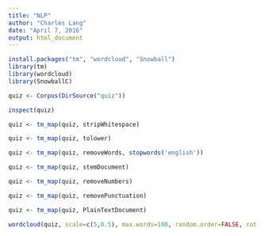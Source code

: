 ```yaml
---
title: "NLP"
author: "Charles Lang"
date: "April 7, 2016"
output: html_document
---
```

```r
install.packages("tm", "wordcloud", "Snowball")
library(tm)
library(wordcloud)
library(SnowballC)
```


```r
quiz <- Corpus(DirSource("quiz"))

inspect(quiz)

quiz <- tm_map(quiz, stripWhitespace)

quiz <- tm_map(quiz, tolower)

quiz <- tm_map(quiz, removeWords, stopwords('english'))

quiz <- tm_map(quiz, stemDocument)

quiz <- tm_map(quiz, removeNumbers)

quiz <- tm_map(quiz, removePunctuation)

quiz <- tm_map(quiz, PlainTextDocument)

wordcloud(quiz, scale=c(5,0.5), max.words=100, random.order=FALSE, rot.per=0.35, use.r.layout=FALSE, colors=brewer.pal(8, 'Dark2'))

```


